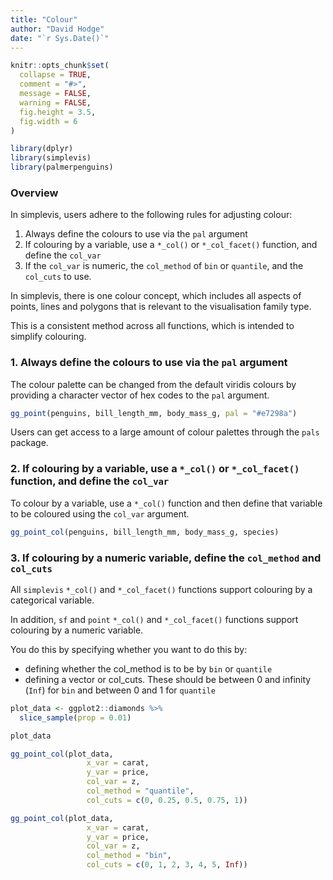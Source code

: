 ```yaml
---
title: "Colour"
author: "David Hodge"
date: "`r Sys.Date()`"
---
```


```r
knitr::opts_chunk$set(
  collapse = TRUE,
  comment = "#>",
  message = FALSE,
  warning = FALSE,
  fig.height = 3.5, 
  fig.width = 6
)
```

```r
library(dplyr)
library(simplevis)
library(palmerpenguins)
```

### Overview

In simplevis, users adhere to the following rules for adjusting colour:

1. Always define the colours to use via the `pal` argument 
2. If colouring by a variable, use a `*_col()` or `*_col_facet()` function, and define the `col_var`
3. If the `col_var` is numeric, the `col_method` of `bin` or `quantile`, and the `col_cuts` to use.  

In simplevis, there is one colour concept, which includes all aspects of points, lines and polygons that is relevant to the visualisation family type.

This is a consistent method across all functions, which is intended to simplify colouring.

### 1. Always define the colours to use via the `pal` argument 

The colour palette can be changed from the default viridis colours by providing a character vector of hex codes to the `pal` argument.

```r
gg_point(penguins, bill_length_mm, body_mass_g, pal = "#e7298a")

```

Users can get access to a large amount of colour palettes through the `pals` package.

### 2. If colouring by a variable, use a `*_col()` or `*_col_facet()` function, and define the `col_var`

To colour by a variable, use a `*_col()` function and then define that variable to be coloured using the `col_var` argument.

```r
gg_point_col(penguins, bill_length_mm, body_mass_g, species)
```

### 3. If colouring by a numeric variable, define the `col_method` and `col_cuts`

All `simplevis` `*_col()` and `*_col_facet()` functions support colouring by a categorical variable.

In addition, `sf` and `point` `*_col()` and `*_col_facet()` functions support colouring by a numeric variable.

You do this by specifying whether you want to do this by:

* defining whether the col_method is to be by `bin` or `quantile`
* defining a vector or col_cuts. These should be between 0 and infinity (`Inf`) for `bin` and between 0 and 1 for `quantile`

```r
plot_data <- ggplot2::diamonds %>% 
  slice_sample(prop = 0.01)

plot_data

gg_point_col(plot_data, 
                 x_var = carat, 
                 y_var = price, 
                 col_var = z,
                 col_method = "quantile",
                 col_cuts = c(0, 0.25, 0.5, 0.75, 1))
```


```r
gg_point_col(plot_data, 
                 x_var = carat, 
                 y_var = price, 
                 col_var = z,
                 col_method = "bin",
                 col_cuts = c(0, 1, 2, 3, 4, 5, Inf))
```

